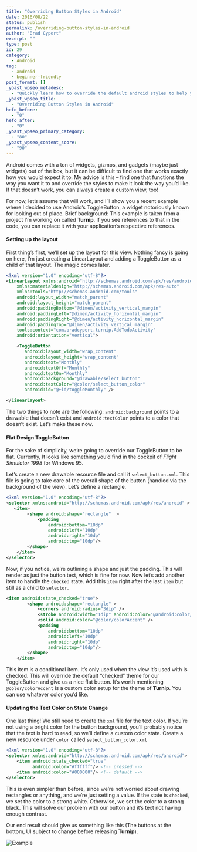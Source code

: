 ```yaml
---
title: "Overriding Button Styles in Android"
date: 2016/08/22
status: publish
permalink: /overriding-button-styles-in-android
author: "Brad Cypert"
excerpt: ""
type: post
id: 29
category:
  - Android
tag:
  - android
  - beginner-friendly
post_format: []
_yoast_wpseo_metadesc:
  - "Quickly learn how to override the default android styles to help you create a look and feel unique to your application!"
_yoast_wpseo_title:
  - "Overriding Button Styles in Android"
hefo_before:
  - "0"
hefo_after:
  - "0"
_yoast_wpseo_primary_category:
  - "80"
_yoast_wpseo_content_score:
  - "90"
---
```


Android comes with a ton of widgets, gizmos, and gadgets (maybe just widgets) out of the box, but it can be difficult to find one that works exactly how you would expect it to. My advice is this – find one that functions the way you want it to and override the styles to make it look the way you’d like. If that doesn’t work, you can always create a custom view, too!

For now, let’s assume that will work, and I’ll show you a recent example where I decided to use Android’s ToggleButton, a widget notoriously known for looking out of place. Brief background: This example is taken from a project I’m working on called **Turnip**. If you see references to that in the code, you can replace it with your application’s respective references.

#### Setting up the layout

First thing’s first, we’ll set up the layout for this view. Nothing fancy is going on here, I’m just creating a LinearLayout and adding a ToggleButton as a child of that layout. The magic comes later.

```xml
<?xml version="1.0" encoding="utf-8"?>
<LinearLayout xmlns:android="http://schemas.android.com/apk/res/android"
    xmlns:materialdesign="http://schemas.android.com/apk/res-auto"
    xmlns:tools="http://schemas.android.com/tools"
    android:layout_width="match_parent"
    android:layout_height="match_parent"
    android:paddingBottom="@dimen/activity_vertical_margin"
    android:paddingLeft="@dimen/activity_horizontal_margin"
    android:paddingRight="@dimen/activity_horizontal_margin"
    android:paddingTop="@dimen/activity_vertical_margin"
    tools:context="com.bradcypert.turnip.AddTodoActivity"
    android:orientation="vertical">

    <ToggleButton
       android:layout_width="wrap_content"
       android:layout_height="wrap_content"
       android:text="Monthly"
       android:textOff="Monthly"
       android:textOn="Monthly"
       android:background="@drawable/select_button"
       android:textColor="@color/select_button_color"
       android:id="@+id/toggleMonthly" />

</LinearLayout>

```

The two things to note are the following: `android:background` points to a drawable that doesn’t exist and `android:textColor` points to a color that doesn’t exist. Let’s make these now.

#### Flat Design ToggleButton

For the sake of simplicity, we’re going to override our ToggleButton to be flat. Currently, It looks like something you’d find in the cockpit of _Flight Simulator 1998_ for Windows 95.

Let’s create a new drawable resource file and call it `select_button.xml`. This file is going to take care of the overall shape of the button (handled via the background of the view). Let’s define a rectangle.

```xml
<?xml version="1.0" encoding="utf-8"?>
<selector xmlns:android="http://schemas.android.com/apk/res/android" >
   <item>
        <shape android:shape="rectangle"  >
            <padding
                android:bottom="10dp"
                android:left="10dp"
                android:right="10dp"
                android:top="10dp"/>
        </shape>
    </item>
</selector>

```

Now, if you notice, we’re outlining a shape and just the padding. This will render as just the button text, which is fine for now. Now let’s add another item to handle the `checked` state. Add this `item` right after the last `item` but still as a child to `selector`.

```xml
<item android:state_checked="true">
        <shape android:shape="rectangle" >
            <corners android:radius="3dip" />
            <stroke android:width="1dip" android:color="@android:color/transparent" />
            <solid android:color="@color/colorAccent" />
            <padding
                android:bottom="10dp"
                android:left="10dp"
                android:right="10dp"
                android:top="10dp"/>
        </shape>
    </item>

```

This item is a conditional item. It’s only used when the view it’s used with is checked. This will override the default “checked” theme for our ToggleButton and give us a nice flat button. It’s worth mentioning `@color/colorAccent` is a custom color setup for the theme of **Turnip**. You can use whatever color you’d like.

#### Updating the Text Color on State Change

One last thing! We still need to create the `xml` file for the text color. If you’re not using a bright color for the button background, you’ll probably notice that the text is hard to read, so we’ll define a custom color state. Create a new resource under `color` called `select_button_color.xml`

```xml
<?xml version="1.0" encoding="utf-8"?>
<selector xmlns:android="http://schemas.android.com/apk/res/android">
    <item android:state_checked="true"
          android:color="#ffffff"/> <!-- pressed -->
    <item android:color="#000000"/> <!-- default -->
</selector>
```

This is even simpler than before, since we’re not worried about drawing rectangles or anything, and we’re just setting a value. If the state is `checked`, we set the color to a strong white. Otherwise, we set the color to a strong black. This will solve our problem with our button and it’s text not having enough contrast.

Our end result should give us something like this (The buttons at the bottom, UI subject to change before releasing **Turnip**).

![Example](../images/ss-1.png)
